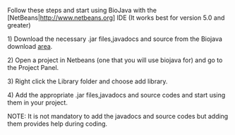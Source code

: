 Follow these steps and start using BioJava with the [NetBeans|http://www.netbeans.org] IDE (It works best for version 5.0 and greater)

1) Download the necessary .jar files,javadocs and source from the Biojava download [[BioJava:Download|area]].

2) Open a project in Netbeans (one that you will use biojava for) and go to the Project Panel.

3) Right click the Library folder and choose add library.

4) Add the appropriate .jar files,javadocs and source codes and start using them in your project.

NOTE: It is not mandatory to add the javadocs and source codes but adding them provides help during coding.